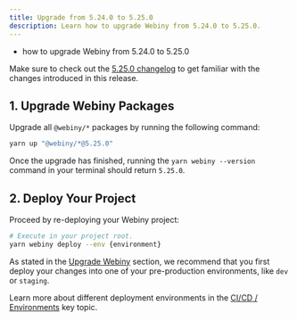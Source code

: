 ```yaml
---
title: Upgrade from 5.24.0 to 5.25.0
description: Learn how to upgrade Webiny from 5.24.0 to 5.25.0.
---
```



<Alert type="success" title="What you’ll learn">

- how to upgrade Webiny from 5.24.0 to 5.25.0

</Alert>

<Alert type="info">

Make sure to check out the [5.25.0 changelog](./changelog) to get familiar with the changes introduced in this release.

</Alert>

## 1. Upgrade Webiny Packages

Upgrade all `@webiny/*` packages by running the following command:

```bash
yarn up "@webiny/*@5.25.0"
```

Once the upgrade has finished, running the `yarn webiny --version` command in your terminal should return `5.25.0`.

## 2. Deploy Your Project

Proceed by re-deploying your Webiny project:

```bash
# Execute in your project root.
yarn webiny deploy --env {environment}
```

<Alert type="warning">

As stated in the [Upgrade Webiny](../upgrade-webiny#pre-production-environments-first) section, we recommend that you first deploy your changes into one of your pre-production environments, like `dev` or `staging`.

</Alert>

<Alert type="info">

Learn more about different deployment environments in the [CI/CD / Environments](../../core-development-concepts/ci-cd/environments) key topic.

</Alert>